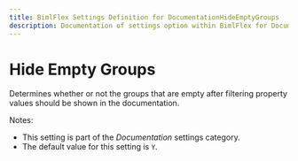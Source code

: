 ```yaml
---
title: BimlFlex Settings Definition for DocumentationHideEmptyGroups
description: Documentation of settings option within BimlFlex for DocumentationHideEmptyGroups
---
```

<head>
  <meta name="varigenceProduct" content="BimlFlex"></meta>
  <meta name="varigenceArticleType" content="Reference"></meta>
</head>

# Hide Empty Groups

Determines whether or not the groups that are empty after filtering property values should be shown in the documentation.

Notes:

* This setting is part of the *Documentation* settings category.
* The default value for this setting is `Y`.
